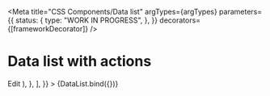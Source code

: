 
<Meta
  title="CSS Components/Data list"
  argTypes={argTypes}
  parameters={{
    status: {
      type: "WORK IN PROGRESS",
    },
  }}
  decorators={[frameworkDecorator]}
/>

# Data list with actions

<Canvas>
  <Story
    name="With actions"
    args={{
      appearance: "rows",
      items: [
        {
          key: "Voornaam",
          value: "Mees",
          actions: (
            <a className="utrecht-link-button utrecht-link-button--inline" href="#">
              Edit
            </a>
          ),
        },
      ],
    }}
  >
    {DataList.bind({})}
  </Story>
</Canvas>

<ArgsTable story="With actions" />

